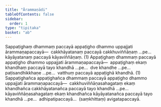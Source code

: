 ```yaml
---
title: "Ārammaṇādi"
tableOfContents: false
sidebar:
  order: 1
type: "tipitaka"
basket: "ab"
---
```



<DynamicBreadcrumb />

<Division number="66">

<Paragraph number="691">
Sappaṭighaṃ dhammaṃ paccayā appaṭigho dhammo uppajjati ārammaṇapaccayā—  cakkhāyatanaṃ paccayā cakkhuviññāṇaṃ …pe…  kāyāyatanaṃ paccayā kāyaviññāṇaṃ. (1)
</Paragraph>

<Paragraph number="692">
Appaṭighaṃ dhammaṃ paccayā appaṭigho dhammo uppajjati ārammaṇapaccayā—  appaṭighaṃ ekaṃ khandhaṃ paccayā tayo khandhā …pe…  dve khandhe …pe…  paṭisandhikkhaṇe …pe…  vatthuṃ paccayā appaṭighā khandhā. (1)
</Paragraph>

<Paragraph number="693">
Sappaṭighañca appaṭighañca dhammaṃ paccayā appaṭigho dhammo uppajjati ārammaṇapaccayā—  cakkhuviññāṇasahagataṃ ekaṃ khandhañca cakkhāyatanañca paccayā tayo khandhā …pe…  kāyaviññāṇasahagataṃ ekaṃ khandhañca kāyāyatanañca paccayā tayo khandhā …pe…  adhipatipaccayā…  (saṃkhittaṃ) avigatapaccayā.
</Paragraph>
</Division>